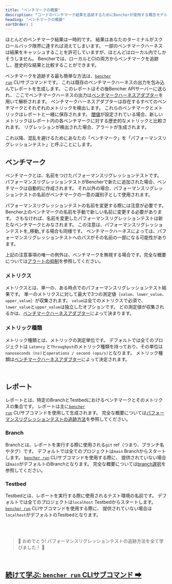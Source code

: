```yaml
---
title: "ベンチマークの概要"
description: "コードのベンチマーク結果を追跡するためにBencherが使用する概念モデルと語彙"
heading: "ベンチマークの概要"
sortOrder: 1
---
```


ほとんどのベンチマーク結果は一時的です。
結果はあなたのターミナルがスクロールバック限界に達すれば消えてしまいます。
一部のベンチマークハーネスは結果をキャッシュすることを許可していますが、ほとんどはローカル内でしかそうしません。
Bencherでは、ローカルとCIの両方からベンチマークを追跡し、歴史的な結果と比較することができます。

ベンチマークを追跡する最も簡単な方法は、<code><a href="/docs/ja/explanation/bencher-run">bencher run</a></code> CLIサブコマンドです。
これは既存のベンチマークハーネスの出力を包み込んでレポートを生成します。
このレポートはその後Bencher APIサーバーに送られ、
ここでベンチマークハーネスの出力は[ベンチマークハーネスアダプター](/docs/ja/explanation/adapters/)を用いて解析されます。
ベンチマークハーネスアダプターは存在するすべてのベンチマークとそれぞれのメトリックを検出します。
これらのベンチマークとメトリックはレポートと一緒に保存されます。
[閾値](/docs/ja/explanation/thresholds/)が設定されている場合、新しいメトリックはレポート内の各ベンチマークに対する歴史的なメトリックと比較されます。
リグレッションが検出された場合、アラートが生成されます。

これ以降、混乱を避けるためにあなたの「ベンチマーク」を「パフォーマンスリグレッションテスト」と呼ぶことにします。

## ベンチマーク
ベンチマークとは、名前をつけたパフォーマンスリグレッションテストです。
パフォーマンスリグレッションテストがBencherで新たに追加された場合、ベンチマークは自動的に作成されます。
それ以外の場合、パフォーマンスリグレッションテストの名前がベンチマークの一意の識別子として使用されます。

パフォーマンスリグレッションテストの名前を変更する際には注意が必要です。
Bencher上のベンチマークの名前を手動で新しい名前に変更する必要があります。
さもなければ、名前を変更したパフォーマンスリグレッションテストは新たなベンチマークとみなされます。
この注意は、パフォーマンスリグレッションテストを_移動_する場合も同様です。
ベンチマークハーネスによっては、パフォーマンスリグレッションテストへのパスがその名前の一部になる可能性があります。

上記の注意事項の唯一の例外は、ベンチマークを無視する場合です。完全な概要については[アラートの抑制](/docs/ja/explanation/thresholds/)を参照してください。

### メトリクス
メトリクスとは、単一の、ある時点でのパフォーマンスリグレッションテスト結果です。
単一のメトリクスに対して最大で3つの測定値（`value`、`lower_value`、 `upper_value`）が収集されます。
`value`は全てのメトリクスで必須で、 `lower_value`と`upper_value`は独立したオプションです。
どの測定値が収集されるかは、[ベンチマークハーネスアダプター](/docs/ja/explanation/adapters/)によって決まります。

### メトリック種類
メトリック種類とは、メトリックの測定単位です。
デフォルトでは全てのプロジェクトは `Latency` と`Throughput`のメトリック種類を持っており、その単位は`nanoseconds (ns)`と`operations / second (ops/s)`となります。
メトリック種類は[ベンチマークハーネスアダプター](/docs/ja/explanation/adapters/)によって決定されます。

<br />

## レポート
レポートとは、特定のBranchとTestbedにおけるベンチマークとそのメトリクスの集合です。
レポートは主に<code><a href="/docs/ja/explanation/bencher-run">bencher run</a></code> CLIサブコマンドを使用して生成されます。
完全な概要については[パフォーマンスリグレッションテストの追跡方法](/docs/ja/how-to/track-benchmarks/)を参照してください。

### Branch
Branchとは、レポートを実行する際に使用される`git` ref（つまり、ブランチ名やタグ）です。
デフォルトでは全てのプロジェクトは`main` Branchからスタートします。
<code><a href="/docs/ja/explanation/bencher-run">bencher run</a></code> CLIサブコマンドを使用する際に、
提供されていない場合は`main`がデフォルトのBranchとなります。
完全な概要については[branch選択](/docs/ja/explanation/branch-selection/)を参照してください。

### Testbed
Testbedとは、レポートを実行する際に使用されるテスト環境の名前です。
デフォルトでは全てのプロジェクトは`localhost` Testbedからスタートします。
<code><a href="/docs/ja/explanation/bencher-run">bencher run</a></code> CLIサブコマンドを使用する際に、
提供されていない場合は`localhost`がデフォルトのTestbedとなります。

<br />
<br />

> 🐰 おめでとう! パフォーマンスリグレッションテストの追跡方法を全て学びました！ 🎉

<br/>

<h2><a href="/docs/ja/explanation/bencher-run">続けて学ぶ: <code>bencher run</code> CLIサブコマンド ➡</a></h2>